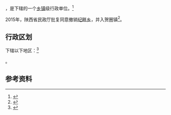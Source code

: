 {{中国乡级行政区|61/08/25/101/000}}

'''{{PAGENAMEBASE}}'''，是{{PRC admin/fullname|61/08/25/101/000|3}}下辖的一个[[乡镇|乡镇]]级行政单位。<ref>{{PRC admin/ref sgc|{{PRC admin/parent|61/08/25/101/000}}}}</ref>

2015年，陕西省民政厅批复同意撤销[[纪畔乡|纪畔乡]]，并入贺圈镇<ref>{{Cite web |url=http://shaanxi.mca.gov.cn/article/mzyw1/201507/20150700841888.shtml |title=陕西省民政厅关于陕西省乡镇行政区划调整的公告 |access-date=2017-09-14 |archive-url=https://web.archive.org/web/20170914220400/http://shaanxi.mca.gov.cn/article/mzyw1/201507/20150700841888.shtml |archive-date=2017-09-14 |dead-url=yes }}</ref>。

== 行政区划 ==

{{PAGENAMEBASE}}下辖以下地区：<ref>{{PRC admin/ref sgc|61/08/25/101/000}}</ref>

{{PRC admin/children|61/08/25/101/000}}。

== 参考资料 ==

{{reflist}}

{{行政区划小作品}}
{{PRC admin/navcat|61/08/25/101/000}}